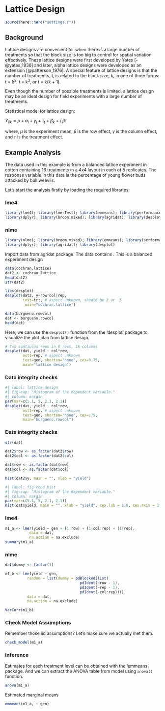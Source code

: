 # Lattice Design

```r
source(here::here("settings.r"))
```

## Background

Lattice designs are convenient for when there is a large number of treatments so that the block size is too big to control for spatial variation effectively. These lattice designs were first developed by Yates [-@yates_1936] and later, alpha lattice designs were developed as an extension [@patterson_1976]. A special feature of lattice designs is that the number of treatments, t, is related to the block size, k, in one of three forms: t = k^2^, t = k^3^, or t = k(k + 1).

Even though the number of possible treatments is limited, a lattice design may be an ideal design for field experiments with a large number of treatments.

Statistical model for lattice design:

$Y_{ijk} = \mu + \alpha_i + \gamma_j + \tau_t  + \beta_k + \epsilon_ijk$

where, $\mu$ is the experiment mean, 𝛽 is the row effect, 𝛾 is the column effect, and 𝜏 is the treatment effect.

## Example Analysis

The data used in this example is from a balanced lattice experiment in cotton containing 16 treatments in a 4x4 layout in each of 5 replicates. The response variable in this data is the percentage of young flower buds attacked by boll weevils.

Let's start the analysis firstly by loading the required libraries:

::: panel-tabset
### lme4

```r
library(lme4); library(lmerTest); library(emmeans); library(performance)
library(dplyr); library(broom.mixed); library(agridat); library(desplot)
```

### nlme
```r
library(nlme); library(broom.mixed); library(emmeans); library(performance)
library(dplyr); library(agridat); library(desplot)
```
:::

Import data from agridat package. The data contains . This is a balanced experiment design
```r
data(cochran.lattice)
dat2 <- cochran.lattice
head(dat2)
str(dat2)

libs(desplot)
desplot(dat2, y~row*col|rep,
        text=trt, # aspect unknown, should be 2 or .5
         main="cochran.lattice")

```

```r
data(burgueno.rowcol)
dat <- burgueno.rowcol
head(dat)
```
Here, we can use the `desplot()` function from the 'desplot' package to visualize the plot plan from lattice design.
```r
# Two contiuous reps in 8 rows, 16 columns
desplot(dat, yield ~ col*row,
        out1=rep, # aspect unknown
        text=gen, shorten="none", cex=0.75,
        main="lattice design")

```
### Data integrity checks
```r
#| label: lattice_design
#| fig-cap: "Histogram of the dependent variable."
#| column: margin
par(mar=c(5.1, 5, 2.1, 2.1))
desplot(dat, yield ~ col*row,
        out1=rep, # aspect unknown
        text=gen, shorten="none", cex=.75,
        main="burgueno.rowcol")
```
### Data integrity checks

```r
str(dat)
```

```r
dat2$row <- as.factor(dat2$row)
dat2$col <- as.factor(dat2$col)

dat$row <- as.factor(dat$row)
dat$col <- as.factor(dat$col)
```

```r
hist(dat2$y, main = "", xlab = "yield")
```

```r
#| label: fig-rcbd_hist
#| fig-cap: "Histogram of the dependent variable."
#| column: margin
par(mar=c(5.1, 5, 2.1, 2.1))
hist(dat$yield, main = "", xlab = "yield", cex.lab = 1.8, cex.axis = 1.5)
```

::: panel-tabset
### lme4

```r
m1_a <- lmer(yield ~ gen + (1|row) + (1|col:rep) + (1|rep),
           data = dat,
           na.action = na.exclude)
summary(m1_a) 
```

### nlme

```r
dat$dummy <- factor(1)

m1_b <- lme(yield ~ gen,
          random = list(dummy = pdBlocked(list(
                                  pdIdent(~row - 1),
                                  pdIdent(~rep - 1),
                                  pdIdent(~col:rep)))),
          data = dat, 
          na.action = na.exclude)

VarCorr(m1_b)
```
:::

### Check Model Assumptions

Remember those iid assumptions? Let's make sure we actually met them.

```r
check_model(m1_a)
```


### Inference

Estimates for each treatment level can be obtained with the 'emmeans' package. And we can extract the ANOVA table from model using `anova()` function.

```r
anova(m1_a)
```

Estimated marginal means

```r
emmeans(m1_a, ~ gen)
```
